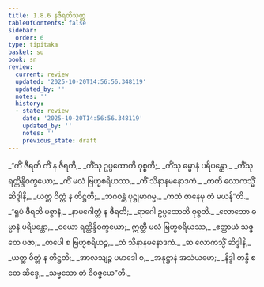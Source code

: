 ```yaml
---
title: 1.8.6 နဇီရတိသုတ္တ
tableOfContents: false
sidebar:
  order: 6
type: tipitaka
basket: su
book: sn
review:
  current: review
  updated: '2025-10-20T14:56:56.348119'
  updated_by: ''
  notes: ''
  history:
  - state: review
    date: '2025-10-20T14:56:56.348119'
    updated_by: ''
    notes: ''
    previous_state: draft
---
```



<DynamicBreadcrumb />


<ReviewStatus review={frontmatter.review} showDetails={true} />

<HypothesisAnnotation frontmatter={frontmatter} />

<Division number="76" book="sn" e="ch" v="18" p="291">

<Paragraph number="346" type="verses" book="sn">
_“ကိံ ဇီရတိ ကိံ န ဇီရတိ,_  
_ကိံသု ဥပ္ပထောတိ ဝုစ္စတိ;_  
_ကိံသု ဓမ္မာနံ ပရိပန္ထော,_  
_ကိံသု ရတ္တိန္ဒိဝက္ခယော;_  
_ကိံ မလံ ဗြဟ္မစရိယဿ,_  
_ကိံ သိနာနမနောဒကံ._  

</Paragraph>

<Paragraph number="347" type="verses" book="sn">
_ကတိ လောကသ္မိံ ဆိဒ္ဒါနိ,_  
_ယတ္ထ ဝိတ္တံ န တိဋ္ဌတိ;_  
_ဘဂဝန္တံ ပုဋ္ဌုမာဂမ္မ,_  
_ကထံ ဇာနေမု တံ မယန်”တိ._  

</Paragraph>

<Paragraph number="348" type="verses" book="sn">
_“ရူပံ ဇီရတိ မစ္စာနံ,_  
_နာမဂေါတ္တံ န ဇီရတိ;_  
_ရာဂေါ ဥပ္ပထောတိ ဝုစ္စတိ._  

</Paragraph>

<Paragraph number="349" type="verses" book="sn">
_လောဘော ဓမ္မာနံ ပရိပန္ထော,_  
_ဝယော ရတ္တိန္ဒိဝက္ခယော;_  
ဣတ္ထီ မလံ ဗြဟ္မစရိယဿ,_  
_ဧတ္ထာယံ သဇ္ဇတေ ပဇာ;_  
_တပေါ စ ဗြဟ္မစရိယဉ္စ,_  
_တံ သိနာနမနောဒကံ._  

</Paragraph>

<Paragraph number="350" type="verses" book="sn">
_ဆ လောကသ္မိံ ဆိဒ္ဒါနိ,_  
_ယတ္ထ ဝိတ္တံ န တိဋ္ဌတိ;_  
_အာလသျဉ္စ ပမာဒေါ စ,_  
_အနုဋ္ဌာနံ အသံယမော;_  
_နိဒ္ဒါ တန္ဒီ စ တေ ဆိဒ္ဒေ,_  
_သဗ္ဗသော တံ ဝိဝဇ္ဇယေ”တိ._
</Paragraph>
</Division>